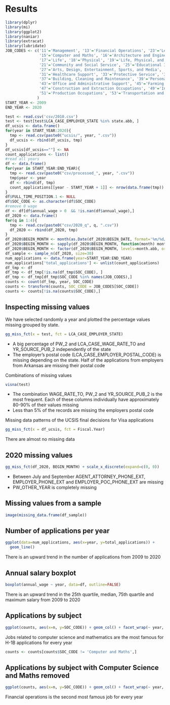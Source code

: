 # Results
```r
library(dplyr)
library(mi)
library(ggplot2)
library(naniar)
library(extracat)
library(lubridate)
JOB_CODES <- c('11'='Management', '13'='Financial Operations', '23'='Legal',
               '15'='Computer and Maths', '16'='Architecture and Engineering',
               '17'='Life', '18'='Physical', '19'='Life, Physical, and Social Science',
               '21'='Community and Social Service', '25'='Educational Instruction and Library', 
               '27'='Arts, Design, Entertainment, Sports, and Media', '29'='Healthcare',
               '31'='Healthcare Support', '33'='Protective Service', '35'='Food Preparation and Serving',
               '37'='Building, Cleaning and Maintenance', '39'='Personal Care', '41'='Sales', 
               '43'='Office and Administrative Support', '45'='Farming, Fishing and Forestry',
               '47'='Construction and Extraction Occupations', '49'='Installation, Maintenance and Repair',
               '51'='Production Occupations', '53'='Transportation and Material Moving', '55'='Military'
              )
START_YEAR <- 2009
END_YEAR <- 2020
```
```r
test <- read.csv('csv/2010.csv')
test <- test[test$LCA_CASE_EMPLOYER_STATE %in% state.abb, ]
df_ucsis <- data.frame()
for(year in START_YEAR:2020){
  tmp <- read.csv(paste0("ucsis/", year, ".csv"))
  df_ucsis <- rbind(df_ucsis, tmp)
}
df_ucsis[df_ucsis==""] <- NA
count_applications <- list()
#read all years
df <- data.frame()
for(year in START_YEAR:END_YEAR){
  tmp <- read.csv(paste0("csv/processed_", year, ".csv"))
  tmp$year <- year
  df <- rbind(df, tmp)
  count_applications[[year - START_YEAR + 1]] <- nrow(data.frame(tmp))
}
df$FULL_TIME_POSITION.1 <- NULL
df$SOC_CODE <- as.character(df$SOC_CODE)
#remove 0 wage
df <- df[df$annual_wage > 0  && !is.nan(df$annual_wage),]
df_2020 <- data.frame()
for(q in 1:4){
  tmp <- read.csv(paste0("csv/2020_q", q, ".csv"))
  df_2020 <- rbind(df_2020, tmp)
}
df_2020$BEGIN_MONTH <- month(as.Date(df_2020$BEGIN_DATE, format='%m/%d/%y'))
df_2020$BEGIN_MONTH <- sapply(df_2020$BEGIN_MONTH, function(month) month.abb[month])
df_2020$BEGIN_MONTH <- factor(df_2020$BEGIN_MONTH, levels=month.abb, ordered=TRUE)
df_sample <- sample_n(df_2020, size=30)
num_applications <- data.frame(year=START_YEAR:END_YEAR)
num_applications['total_applications'] <- unlist(count_applications)
df_tmp <- df
df_tmp <- df_tmp[!is.na(df_tmp$SOC_CODE), ]
df_tmp <- df_tmp[df_tmp$SOC_CODE %in% names(JOB_CODES),]
counts <- count(df_tmp, year, SOC_CODE)
counts <- transform(counts, SOC_CODE = JOB_CODES[SOC_CODE])
counts <- counts[!is.na(counts$SOC_CODE),]
```
## Inspecting missing values  
We have selected randomly a year and plotted the percentage values missing grouped by state.  
```r
gg_miss_fct(x = test, fct = LCA_CASE_EMPLOYER_STATE)
```  
- A big percentage of PW_2 and LCA_CASE_WAGE_RATE_TO and YR_SOURCE_PUB_2 independently of the state  
- The employer's postal code (LCA_CASE_EMPLOYER_POSTAL_CODE) is missing depending on the state. Half of the applications from employers from Arkansas are missing their postal code  
  
Combinations of missing values  
```r
visna(test)
```  
- The combination WAGE_RATE_TO, PW_2 and YR_SOURCE_PUB_2 is the most frequent. Each of these columns individually have approximately 80-90% of their values missing    
- Less than 5% of the records are missing the employers postal code  
  
Missing data patterns of the UCSIS final decisions for Visa applications  
```r
gg_miss_fct(x = df_ucsis, fct = Fiscal.Year)
```  
There are almost no missing data  
  
## 2020 missing values  
```r
gg_miss_fct(df_2020, BEGIN_MONTH) + scale_x_discrete(expand=c(0, 0))
```  
- Between July and September AGENT_ATTORNEY_PHONE_EXT, EMPLOYER_PHONE_EXT and EMPLOYER_POC_PHONE_EXT are missing  
- PW_OTHER_YEAR is completely missing  
  
## Missing values from a sample  
```r
image(missing_data.frame(df_sample))
```  

## Number of applications per year  
```r
ggplot(data=num_applications, aes(x=year, y=total_applications)) +
  geom_line()
```   
There is an upward trend in the number of applications from 2009 to 2020  
  
## Annual salary boxplot    
```r
boxplot(annual_wage ~ year, data=df, outline=FALSE)
```  
There is an upward trend in the 25th quartile, median, 75th quartile and maximum salary from 2009 to 2020  

## Applications by subject  
```r
ggplot(counts, aes(x=n, y=SOC_CODE)) + geom_col() + facet_wrap(~ year, ncol=2)
```  
Jobs related to computer science and mathematics are the most famous for H-1B applications for every year  
  
```r
counts <- counts[counts$SOC_CODE != 'Computer and Maths',]
```  
  
## Applications by subject with Computer Science and Maths removed  
```r
ggplot(counts, aes(x=n, y=SOC_CODE)) + geom_col() + facet_wrap(~ year, ncol=2) 
```  
Financial operations is the second most famous job for every year
